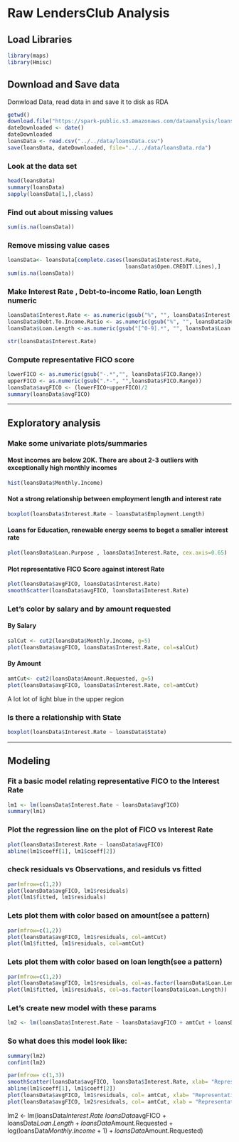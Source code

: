 Raw LendersClub Analysis
========================

Load Libraries
--------------

```r
library(maps)
library(Hmisc)
```


Download and Save data
----------------------
Donwload Data, read data in and save it to disk as RDA

```r
getwd()
download.file("https://spark-public.s3.amazonaws.com/dataanalysis/loansData.csv", destfile="../../data/loansData.csv", method="curl")
dateDownloaded <- date()
dateDownloaded
loansData <- read.csv("../../data/loansData.csv")
save(loansData, dateDownloaded, file="../../data/loansData.rda")
```



### Look at the data set
```r
head(loansData)
summary(loansData)
sapply(loansData[1,],class)
```

### Find out about missing values
```r
sum(is.na(loansData))
```

### Remove missing value cases
```r
loansData<- loansData[complete.cases(loansData$Interest.Rate,
                                     loansData$Open.CREDIT.Lines),]
sum(is.na(loansData))
```

### Make Interest Rate , Debt-to-income Ratio, loan Length numeric
```r
loansData$Interest.Rate <- as.numeric(gsub("%", "", loansData$Interest.Rate))
loansData$Debt.To.Income.Ratio <- as.numeric(gsub("%", "", loansData$Debt.To.Income.Ratio))
loansData$Loan.Length <-as.numeric(gsub("[^0-9].*", "", loansData$Loan.Length))

str(loansData$Interest.Rate)
```

### Compute representative FICO score
```r
lowerFICO <- as.numeric(gsub("-.*","", loansData$FICO.Range))
upperFICO <- as.numeric(gsub(".*-", "",loansData$FICO.Range))
loansData$avgFICO <- (lowerFICO+upperFICO)/2
summary(loansData$avgFICO)
```


------

## Exploratory analysis

### Make some univariate plots/summaries

#### Most incomes are below 20K. There are about 2-3 outliers with exceptionally high monthly incomes
```r
hist(loansData$Monthly.Income)
```


#### Not a strong relationship between employment length and interest rate
```r
boxplot(loansData$Interest.Rate ~ loansData$Employment.Length)
```

#### Loans for Education, renewable energy seems to beget a smaller interest rate
```r
plot(loansData$Loan.Purpose , loansData$Interest.Rate, cex.axis=0.65)
```

#### Plot representative FICO Score against interest Rate
```r
plot(loansData$avgFICO, loansData$Interest.Rate)
smoothScatter(loansData$avgFICO, loansData$Interest.Rate)
```


### Let's color by salary and by amount requested
#### By Salary
```r
salCut <- cut2(loansData$Monthly.Income, g=5)
plot(loansData$avgFICO, loansData$Interest.Rate, col=salCut)
```

#### By Amount
```r
amtCut<- cut2(loansData$Amount.Requested, g=5)
plot(loansData$avgFICO, loansData$Interest.Rate, col=amtCut)
```
A lot lot of light blue in the upper region


### Is there a relationship with State
```r
boxplot(loansData$Interest.Rate ~ loansData$State)
```


------

## Modeling

### Fit a basic model relating representative FICO to the Interest Rate
```r
lm1 <- lm(loansData$Interest.Rate ~ loansData$avgFICO)
summary(lm1)
```

### Plot the regression line on the plot of FICO vs Interest Rate
```r
plot(loansData$Interest.Rate ~ loansData$avgFICO)
abline(lm1$coeff[1], lm1$coeff[2])
```

### check residuals vs Observations, and residuls vs fitted
```r
par(mfrow=c(1,2))
plot(loansData$avgFICO, lm1$residuals)
plot(lm1$fitted, lm1$residuals)
```

### Lets plot them with color based on amount(see a pattern)
```r
par(mfrow=c(1,2))
plot(loansData$avgFICO, lm1$residuals, col=amtCut)
plot(lm1$fitted, lm1$residuals, col=amtCut)
```

### Lets plot them with color based on loan length(see a pattern)
```r
par(mfrow=c(1,2))
plot(loansData$avgFICO, lm1$residuals, col=as.factor(loansData$Loan.Length))
plot(lm1$fitted, lm1$residuals, col=as.factor(loansData$Loan.Length))
```

### Let's create new model with these params
```r
lm2 <- lm(loansData$Interest.Rate ~ loansData$avgFICO + amtCut + loansData$Loan.Length)
```

### So what does this model look like:
```r
summary(lm2)
confint(lm2)

par(mfrow= c(1,3))
smoothScatter(loansData$avgFICO, loansData$Interest.Rate, xlab= "Representative FICO Score", ylab = "Interest Rate (%)")
abline(lm1$coeff[1], lm1$coeff[2])
plot(loansData$avgFICO, lm1$residuals, col= amtCut, xlab= "Representative FICO Score ", ylab = "No adjustment Residuals")
plot(loansData$avgFICO, lm2$residuals, col= amtCut, xlab = "Representative FICO Score", ylab="Full Model Residuals")


```

lm2 <- lm(loansData$Interest.Rate ~ loansData$avgFICO + loansData$Loan.Length + loansData$Amount.Requested + log(loansData$Monthly.Income+1)  + loansData$Amount.Requested)

